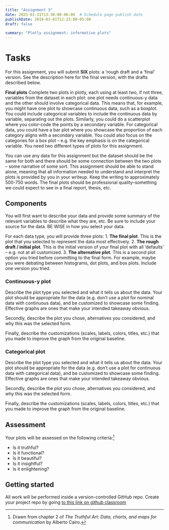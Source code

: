 ```yaml
---
title: "Assignment 3"
date: 2025-01-31T13:30:00-06:00  # Schedule page publish date
publishDate: 2019-03-01T12:25:00-05:00
draft: false

summary: "Plotly assignment: informative plots"
---
```


# Tasks
For this assignment, you will submit **SIX** plots: a 'rough draft and a 'final' version. See the description here for the final version, with the drafts described below.

**Final plots** Complete two plots in plotly, each using at least two, if not three, variables from the dataset in each plot: one plot needs continuous-y data and the other should involve categorical data. This means that, for example, you might have one plot to showcase continuous data, such as a boxplot. You could include categorical variables to include the continuous data by variable, separating out the plots. Similarly, you could do a scatterplot where you color-code the points by a secondary variable. For categorical data, you could have a bar plot where you showcase the proportion of each category aligns with a secondary variable. You could also focus on the categories for a box plot -- e.g. the key emphasis is on the categorical variable. You need two different types of plots for this assignment.  


You can use any data for this assignment but the dataset should be the same for both and there should be some connection between the two plots -- some narrative of some sort. This assignment should be able to stand alone, meaning that all information needed to understand and interpret the plots is provided by you in your writeup. Keep the writing to approximately 500-750 words. The final plots should be professional quality--something we could expect to see in a final report, thesis, etc. 


## Components
You will first want to describe your data and provide some summary of the relevant variables to describe what they are, etc. Be sure to include your source for the data. BE WISE in how you select your data. 

For each data type, you will provide three plots:
1. **The final plot**. This is the plot that you selected to represent the data most effectively. 
2. **The rough draft / initial plot**. This is the initial version of your final plot with all 'defaults' -- e.g. not at all customized. 
3. **The alternative plot**. This is a second plot option you tried before committing to the final form. For example, maybe you were debating between histograms, dot plots, and box plots. Include one version you tried. 

### Continuous-y plot

Describe the plot type you selected and what it tells us about the data. Your plot should be appropriate for the data (e.g. don't use a plot for nominal data with continuous data), and be customized to showcase some finding. Effective graphs are ones that make your intended takeaway obvious. 

Secondly, describe the plot you chose, alternatives you considered, and why this was the selected form. 

Finally, describe the customizations (scales, labels, colors, titles, etc.) that you made to improve the graph from the original baseline. 

### Categorical plot

Describe the plot type you selected and what it tells us about the data. Your plot should be appropriate for the data (e.g. don't use a plot for continuous data with categorical data), and be customized to showcase some finding. Effective graphs are ones that make your intended takeaway obvious. 

Secondly, describe the plot you chose, alternatives you considered, and why this was the selected form. 

Finally, describe the customizations (scales, labels, colors, titles, etc.) that you made to improve the graph from the original baseline. 


## Assessment

Your plots will be assessed on the following criteria:^[Drawn from chapter 2 of *The Truthful Art: Data, charts, and maps for communication* by Alberto Cairo.]

* Is it truthful?
* Is it functional?
* Is it beautiful?
* Is it insightful?
* Is it enlightening?




## Getting started
All work will be performed inside a version-controlled GitHub repo. Create your project repo by going [to this link on github classroom](https://classroom.github.com/a/NWf40EhJ)